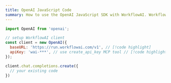 ```yaml
---
title: OpenAI JavaScript Code
summary: How to use the OpenAI JavaScript SDK with WorkflowAI. WorkflowAI exposes a compatible OpenAI API endpoint. The only changes you need to make are updating the `baseURL` and `apiKey`.
---
```


```javascript
import OpenAI from 'openai';

// setup WorkflowAI client
const client = new OpenAI({
  baseURL: 'https://run.workflowai.com/v1', // [!code highlight]
  apiKey: 'wai-***', // use create_api_key MCP tool // [!code highlight]
});

client.chat.completions.create({
  // your existing code
})
``` 
